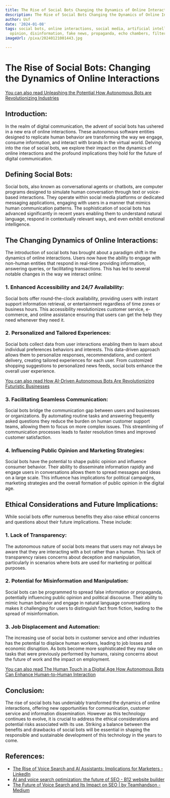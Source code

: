 ```yaml
---
title: The Rise of Social Bots Changing the Dynamics of Online Interactions
description: The Rise of Social Bots Changing the Dynamics of Online Interactions
author: Usf
date: '2024-01-08'
tags: social bots, online interactions, social media, artificial intelligence, public
  opinion, disinformation, fake news, propaganda, echo chambers, filter bubbles
imageUrl: /pixa/20240121001443.jpg

---
```

# The Rise  of Social Bots: Changing the Dynamics of Online Interactions

[You can also read Unleashing the Potential How Autonomous Bots are Revolutionizing Industries](Unleashing%20the%20Potential%20How%20Autonomous%20Bots%20are%20Revolutionizing%20Industries)


## Introduction:

In the realm of digital communication, the advent of social bots has ushered in a new era of online interactions. These autonomous software  entities  designed to replicate human behavior are transforming  the way  we engage, consume information, and interact with brands in  the virtual world. Delving into the rise of  social bots, we explore their impact on the dynamics of online interactions and the profound implications they hold  for the future of digital communication.

## Defining Social Bots:

Social bots, also known as conversational agents or chatbots,  are computer  programs designed  to simulate human conversation through  text or voice-based interactions. They operate within social media platforms or dedicated messaging applications, engaging with users in a manner that mimics human communication patterns. The sophistication of social bots has advanced significantly in recent years enabling them to understand natural language, respond in contextually relevant ways, and even exhibit emotional intelligence.

##  The Changing Dynamics of Online Interactions:

The introduction of social bots has brought about a paradigm shift in the dynamics of online interactions. Users now have  the ability to engage  with non-human entities that respond in  real-time providing information, answering queries, or facilitating transactions. This  has led to  several notable changes  in the way we interact online:

### 1. Enhanced Accessibility  and 24/7 Availability:

Social bots offer round-the-clock availability,  providing  users with instant support information  retrieval, or entertainment  regardless of  time zones or business hours.  This accessibility revolutionizes customer service, e-commerce, and online assistance ensuring that users can  get the help they need whenever  they  need it.

### 2. Personalized and Tailored Experiences:

Social bots collect data from user interactions enabling them to learn about individual  preferences behaviors and interests. This data-driven approach allows them to personalize responses, recommendations, and  content delivery, creating tailored experiences for each user.  From  customized shopping suggestions to personalized news feeds, social bots  enhance the overall user experience.

[You can also read How AI-Driven  Autonomous Bots Are Revolutionizing Futuristic Businesses](How%20AI-Driven%20Autonomous%20Bots%20Are%20Revolutionizing%20Futuristic%20Businesses)


### 3. Facilitating Seamless Communication:

Social bots  bridge the communication gap between users  and businesses or organizations. By automating routine tasks and answering frequently asked questions they  reduce  the burden on human customer  support teams, allowing them to  focus on more complex issues. This streamlining of communication processes leads to faster resolution times and improved customer satisfaction.

### 4. Influencing Public Opinion  and Marketing Strategies:

Social bots have the potential to shape public opinion and influence consumer behavior. Their ability to disseminate information rapidly  and engage users in conversations allows them to spread messages and ideas on a large scale. This influence has  implications for political campaigns, marketing strategies and  the overall formation  of public opinion  in the digital age.

## Ethical Considerations and Future Implications:

While social bots offer numerous benefits they also  raise ethical concerns and questions about their future implications.  These include:

### 1. Lack of  Transparency:

The autonomous nature  of social bots means that users may  not always be aware that they are  interacting with a bot rather than a human. This lack of transparency raises  concerns about  deception and manipulation, particularly in scenarios where bots are used for marketing or political purposes.

### 2. Potential for Misinformation and Manipulation:

Social bots can be programmed to spread false information or propaganda, potentially influencing public opinion and political discourse. Their ability to mimic human  behavior and engage in natural language conversations makes it challenging for users to distinguish fact from fiction, leading to the spread  of  misinformation.

### 3. Job Displacement and Automation:

The increasing use of social bots in customer  service and other industries has the potential to displace human workers, leading to job losses  and economic  disruption. As bots  become more sophisticated they may take on tasks that  were previously performed by humans, raising concerns about the  future  of work and  the impact on  employment.

[You can also read  The Human Touch in a Digital Age How Autonomous Bots Can Enhance Human-to-Human Interaction](The%20Human%20Touch%20in%20a%20Digital%20Age%20How%20Autonomous%20Bots%20Can%20Enhance%20Human-to-Human%20Interaction)


## Conclusion:

The rise of social bots has undeniably transformed the dynamics of online interactions, offering new opportunities for communication, customer service and information dissemination.  However as this technology continues to evolve, it is crucial to address the ethical considerations and potential risks associated with its use. Striking a  balance between the benefits and drawbacks of social bots will be essential in shaping  the responsible and sustainable development of this technology in  the years to come.

## References:
- [The Rise of Voice Search and AI Assistants: Implications for Marketers - LinkedIn](https://www.linkedin.com/pulse/rise-voice-search-ai-assistants-implications-marketers)
- [AI and voice search optimization: the future of SEO - B12 website builder](https://www.b12.io/resource-center/ai-how-to-guides/ai-and-voice-search-optimization-the-future-of-seo.html)
- [The Future of Voice Search and Its Impact on SEO | by Teamhandson - Medium](https://medium.com/@teamhandson8/the-future-of-voice-search-and-its-impact-on-seo-21203861b68f)
